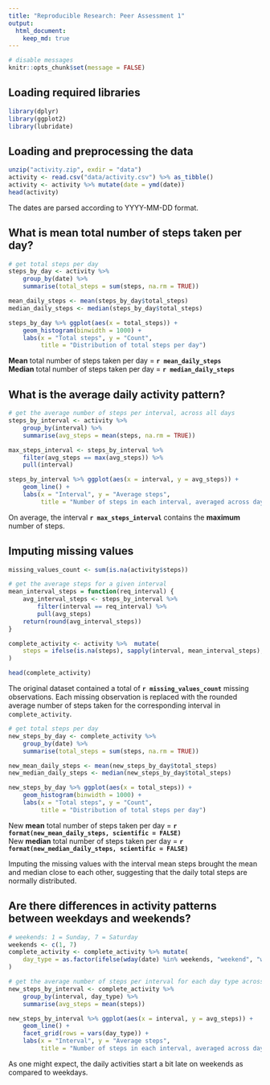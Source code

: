 ```yaml
---
title: "Reproducible Research: Peer Assessment 1"
output: 
  html_document:
    keep_md: true
---
```


```r
# disable messages
knitr::opts_chunk$set(message = FALSE)
```


## Loading required libraries

```r
library(dplyr)
library(ggplot2)
library(lubridate)
```

## Loading and preprocessing the data

```r
unzip("activity.zip", exdir = "data")
activity <- read.csv("data/activity.csv") %>% as_tibble()
activity <- activity %>% mutate(date = ymd(date))
head(activity)
```
The dates are parsed according to YYYY-MM-DD format.

## What is mean total number of steps taken per day?

```r
# get total steps per day
steps_by_day <- activity %>% 
    group_by(date) %>% 
    summarise(total_steps = sum(steps, na.rm = TRUE))

mean_daily_steps <- mean(steps_by_day$total_steps)
median_daily_steps <- median(steps_by_day$total_steps)

steps_by_day %>% ggplot(aes(x = total_steps)) +
    geom_histogram(binwidth = 1000) +
    labs(x = "Total steps", y = "Count",
         title = "Distribution of total steps per day")
```

**Mean** total number of steps taken per day = **`r mean_daily_steps`** \
**Median** total number of steps taken per day = **`r median_daily_steps`**

## What is the average daily activity pattern?

```r
# get the average number of steps per interval, across all days
steps_by_interval <- activity %>% 
    group_by(interval) %>% 
    summarise(avg_steps = mean(steps, na.rm = TRUE))

max_steps_interval <- steps_by_interval %>%
    filter(avg_steps == max(avg_steps)) %>% 
    pull(interval)

steps_by_interval %>% ggplot(aes(x = interval, y = avg_steps)) +
    geom_line() +
    labs(x = "Interval", y = "Average steps",
         title = "Number of steps in each interval, averaged across days")
```

On average, the interval **`r max_steps_interval`** contains the **maximum**
number of steps.

## Imputing missing values

```r
missing_values_count <- sum(is.na(activity$steps))

# get the average steps for a given interval
mean_interval_steps = function(req_interval) {
    avg_interval_steps <- steps_by_interval %>% 
        filter(interval == req_interval) %>% 
        pull(avg_steps)
    return(round(avg_interval_steps))
}

complete_activity <- activity %>%  mutate(
    steps = ifelse(is.na(steps), sapply(interval, mean_interval_steps), steps)
)

head(complete_activity)
```

The original dataset contained a total of **`r missing_values_count`** missing
observations. Each missing observation is replaced with the rounded average
number of steps taken for the corresponding interval in `complete_activity`.

```r
# get total steps per day
new_steps_by_day <- complete_activity %>% 
    group_by(date) %>% 
    summarise(total_steps = sum(steps, na.rm = TRUE))

new_mean_daily_steps <- mean(new_steps_by_day$total_steps)
new_median_daily_steps <- median(new_steps_by_day$total_steps)

new_steps_by_day %>% ggplot(aes(x = total_steps)) +
    geom_histogram(binwidth = 1000) +
    labs(x = "Total steps", y = "Count",
         title = "Distribution of total steps per day")
```

New **mean** total number of steps taken per day =
**`r format(new_mean_daily_steps, scientific = FALSE)`** \
New **median** total number of steps taken per day =
**`r format(new_median_daily_steps, scientific = FALSE)`**

Imputing the missing values with the interval mean steps brought the mean and
median close to each other, suggesting that the daily total steps are normally
distributed.

## Are there differences in activity patterns between weekdays and weekends?

```r
# weekends: 1 = Sunday, 7 = Saturday
weekends <- c(1, 7)
complete_activity <- complete_activity %>% mutate(
    day_type = as.factor(ifelse(wday(date) %in% weekends, "weekend", "weekday"))
)

# get the average number of steps per interval for each day type across all days
new_steps_by_interval <- complete_activity %>% 
    group_by(interval, day_type) %>% 
    summarise(avg_steps = mean(steps))

new_steps_by_interval %>% ggplot(aes(x = interval, y = avg_steps)) +
    geom_line() +
    facet_grid(rows = vars(day_type)) +
    labs(x = "Interval", y = "Average steps",
         title = "Number of steps in each interval, averaged across days")
```

As one might expect, the daily activities start a bit late on weekends as
compared to weekdays.
